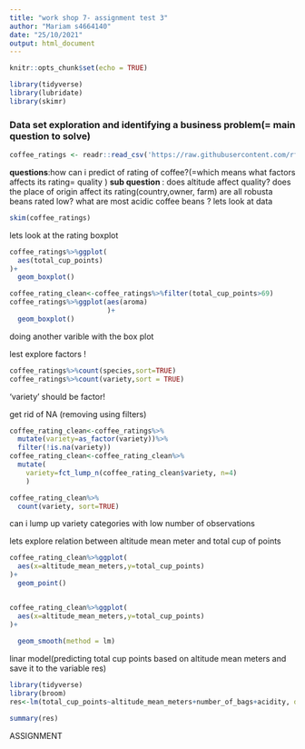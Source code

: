 ```yaml
---
title: "work shop 7- assignment test 3"
author: "Mariam s4664140"
date: "25/10/2021"
output: html_document
---
```


```r
knitr::opts_chunk$set(echo = TRUE)

library(tidyverse)
library(lubridate)
library(skimr)
```

### Data set exploration and identifying a business problem(= main question to solve)
```r
coffee_ratings <- readr::read_csv('https://raw.githubusercontent.com/rfordatascience/tidytuesday/master/data/2020/2020-07-07/coffee_ratings.csv')

```
**questions**:how can i predict of rating of coffee?(=which means what factors affects its rating= quality )
**sub question **:
does altitude affect quality?
does the place of origin affect its rating(country,owner, farm)
are all robusta beans rated low?
what are most acidic coffee beans ?
lets look at data 
```r
skim(coffee_ratings)
```
lets look at the rating boxplot

```r
coffee_ratings%>%ggplot(
  aes(total_cup_points)
)+
  geom_boxplot()

coffee_rating_clean<-coffee_ratings%>%filter(total_cup_points>69)
coffee_ratings%>%ggplot(aes(aroma)
                        )+
  geom_boxplot()
```
doing another varible with the box plot 



lest explore factors !
```r
coffee_ratings%>%count(species,sort=TRUE)
coffee_ratings%>%count(variety,sort = TRUE)
```
'variety' should be factor!

get rid of NA (removing using filters)
```r
coffee_rating_clean<-coffee_ratings%>%
  mutate(variety=as_factor(variety))%>%
  filter(!is.na(variety))
coffee_rating_clean<-coffee_rating_clean%>%
  mutate(
    variety=fct_lump_n(coffee_rating_clean$variety, n=4)
    )

coffee_rating_clean%>%
  count(variety, sort=TRUE)

```

can i lump up variety categories with low number of observations


lets explore relation between altitude mean meter and total cup of points 

```r
coffee_rating_clean%>%ggplot(
  aes(x=altitude_mean_meters,y=total_cup_points)
)+
  geom_point()


coffee_rating_clean%>%ggplot(
  aes(x=altitude_mean_meters,y=total_cup_points)
)+
  
  geom_smooth(method = lm)

```
linar model(predicting total cup points based on altitude mean meters and save it to the variable res)
```r
library(tidyverse)
library(broom)
res<-lm(total_cup_points~altitude_mean_meters+number_of_bags+acidity, data=coffee_rating_clean)

summary(res)
```
ASSIGNMENT 
